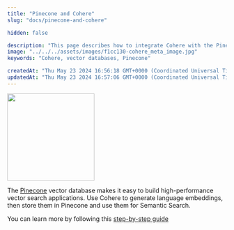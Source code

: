 ```yaml
---
title: "Pinecone and Cohere"
slug: "docs/pinecone-and-cohere"

hidden: false

description: "This page describes how to integrate Cohere with the Pinecone vector database."
image: "../../../assets/images/f1cc130-cohere_meta_image.jpg"  
keywords: "Cohere, vector databases, Pinecone"

createdAt: "Thu May 23 2024 16:56:18 GMT+0000 (Coordinated Universal Time)"
updatedAt: "Thu May 23 2024 16:57:06 GMT+0000 (Coordinated Universal Time)"
---
```


<img src="../../../assets/images/4a1ad91-pinecone-logo.svg" width="200px" height="auto" class="light-bg" />

The [Pinecone](https://www.pinecone.io/) vector database makes it easy to build high-performance vector search applications. Use Cohere to generate language embeddings, then store them in Pinecone and use them for Semantic Search.

You can learn more by following this [step-by-step guide](https://docs.pinecone.io/integrations/cohere)